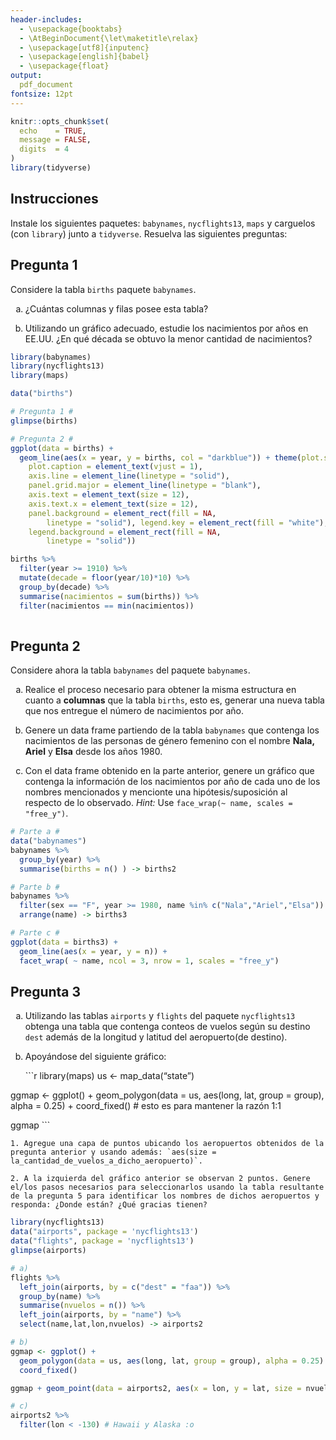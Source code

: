 ```yaml
---
header-includes: 
  - \usepackage{booktabs}
  - \AtBeginDocument{\let\maketitle\relax}
  - \usepackage[utf8]{inputenc}
  - \usepackage[english]{babel}
  - \usepackage{float}
output:
  pdf_document
fontsize: 12pt 
---
```

```r
knitr::opts_chunk$set(
  echo    = TRUE, 
  message = FALSE,
  digits  = 4
)
library(tidyverse)
```

\newcommand{\iid}{\overset{\mathrm{i.i.d}}{\sim}}
\newcommand{\dados}{\ | \ }
\newcommand{\bbeta}{\boldsymbol\beta}
\newcommand{\R}{\mathbb{R}}
\newcommand{\props}{\ \propto \ }
\renewcommand{\labelitemi}{$\bullet$}
\newtheorem{proof}{Solución}

\begin{minipage}{2.5cm}
			\includegraphics[width=1.8cm]{logouccolor.jpg}
		\end{minipage}
\begin{minipage}{13cm}
	\begin{flushleft}
   		\raggedright{
   		  \noindent
   		 	 {\sc Pontificia Universidad Católica de Chile \\ 
   			     			Facultad de Matemáticas \\ 
   			     			Departamento de Estad\'istica \sc
   			     			}
    			    	}
			\end{flushleft}
		\end{minipage}

\begin{center} \quad \\[0.3cm]
  {\Large Actividad Práctica I} \\[0.3cm]
  Rubén Soza \\
  Computación Estadística con R \\[0.3cm]
  22 de Agosto de 2019
\end{center}

## Instrucciones

Instale los siguientes paquetes: `babynames`, `nycflights13`, `maps` y carguelos (con `library`) junto a `tidyverse`. Resuelva las siguientes preguntas:

## Pregunta 1

Considere la tabla `births` paquete `babynames`. 

(a) ¿Cuántas columnas y filas posee esta tabla?

(b) Utilizando un gráfico adecuado, estudie los nacimientos por años en EE.UU. ¿En qué década se obtuvo la menor cantidad de nacimientos?

```r
library(babynames)
library(nycflights13)
library(maps)

data("births")

# Pregunta 1 #
glimpse(births)

# Pregunta 2 #
ggplot(data = births) +
  geom_line(aes(x = year, y = births, col = "darkblue")) + theme(plot.subtitle = element_text(vjust = 1), 
    plot.caption = element_text(vjust = 1), 
    axis.line = element_line(linetype = "solid"), 
    panel.grid.major = element_line(linetype = "blank"), 
    axis.text = element_text(size = 12), 
    axis.text.x = element_text(size = 12), 
    panel.background = element_rect(fill = NA, 
        linetype = "solid"), legend.key = element_rect(fill = "white"), 
    legend.background = element_rect(fill = NA, 
        linetype = "solid"))

births %>%
  filter(year >= 1910) %>% 
  mutate(decade = floor(year/10)*10) %>% 
  group_by(decade) %>% 
  summarise(nacimientos = sum(births)) %>%
  filter(nacimientos == min(nacimientos))
  
```

## Pregunta 2

Considere ahora la tabla `babynames` del paquete `babynames`. 

(a) Realice el proceso necesario para obtener la misma estructura en cuanto a **columnas** que la tabla `births`, esto es, generar una nueva tabla que nos entregue el número de nacimientos por año.

(b) Genere un data frame partiendo de la tabla `babynames` que contenga los nacimientos de las personas de género femenino con el nombre **Nala, Ariel** y **Elsa** desde los años 1980.

(c) Con el data frame obtenido en la parte anterior, genere un gráfico que contenga la información de los nacimientos por año de cada uno de los nombres mencionados y mencionte una hipótesis/suposición al respecto de lo observado. *Hint:* Use `face_wrap(~ name, scales = "free_y")`.

```r
# Parte a #
data("babynames")
babynames %>% 
  group_by(year) %>% 
  summarise(births = n() ) -> births2

# Parte b #
babynames %>%
  filter(sex == "F", year >= 1980, name %in% c("Nala","Ariel","Elsa")) %>% 
  arrange(name) -> births3

# Parte c #
ggplot(data = births3) + 
  geom_line(aes(x = year, y = n)) +
  facet_wrap( ~ name, ncol = 3, nrow = 1, scales = "free_y")

```


## Pregunta 3

(a) Utilizando las tablas `airports` y `flights` del paquete `nycflights13` obtenga una tabla que contenga conteos de vuelos según su destino `dest` además de la longitud y latitud del aeropuerto(de destino).

(b) Apoyándose del siguiente gráfico:

    ```r
library(maps)
us <- map_data("state")

ggmap <- ggplot() +
  geom_polygon(data = us, aes(long, lat, group = group), alpha = 0.25) +
  coord_fixed() # esto es para mantener la razón 1:1

ggmap
    ```
    
    1. Agregue una capa de puntos ubicando los aeropuertos obtenidos de la pregunta anterior y usando además: `aes(size = la_cantidad_de_vuelos_a_dicho_aeropuerto)`.

    2. A la izquierda del gráfico anterior se observan 2 puntos. Genere el/los pasos necesarios para seleccionarlos usando la tabla resultante de la pregunta 5 para identificar los nombres de dichos aeropuertos y responda: ¿Donde están? ¿Qué gracias tienen?


```r
library(nycflights13)
data("airports", package = 'nycflights13')
data("flights", package = 'nycflights13')
glimpse(airports)

# a)
flights %>% 
  left_join(airports, by = c("dest" = "faa")) %>% 
  group_by(name) %>% 
  summarise(nvuelos = n()) %>% 
  left_join(airports, by = "name") %>% 
  select(name,lat,lon,nvuelos) -> airports2

# b)
ggmap <- ggplot() +
  geom_polygon(data = us, aes(long, lat, group = group), alpha = 0.25) + 
  coord_fixed()

ggmap + geom_point(data = airports2, aes(x = lon, y = lat, size = nvuelos, color = "darkblue"), alpha = 0.7)

# c)
airports2 %>% 
  filter(lon < -130) # Hawaii y Alaska :o
```

